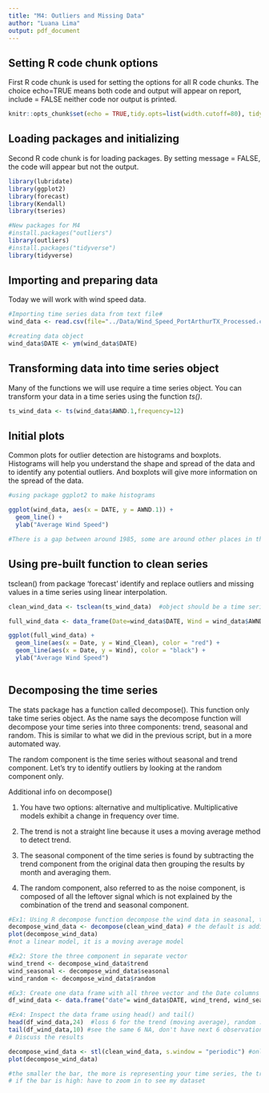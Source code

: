 ```yaml
---
title: "M4: Outliers and Missing Data"
author: "Luana Lima"
output: pdf_document
---
```



## Setting R code chunk options

First R code chunk is used for setting the options for all R code chunks. The choice echo=TRUE means both code and output will appear on report, include = FALSE neither code nor output is printed.

```r
knitr::opts_chunk$set(echo = TRUE,tidy.opts=list(width.cutoff=80), tidy=FALSE) 
```

## Loading packages and initializing

Second R code chunk is for loading packages. By setting message = FALSE, the code will appear but not the output. 

```r
library(lubridate)
library(ggplot2)
library(forecast)
library(Kendall)
library(tseries)

#New packages for M4
#install.packages("outliers")
library(outliers)
#install.packages("tidyverse")
library(tidyverse)

```

## Importing and preparing data

Today we will work with wind speed data. 

```r

#Importing time series data from text file#
wind_data <- read.csv(file="../Data/Wind_Speed_PortArthurTX_Processed.csv",header=TRUE,stringsAsFactors = TRUE)

#creating data object
wind_data$DATE <- ym(wind_data$DATE)

```


## Transforming data into time series object

Many of the functions we will use require a time series object. You can transform your data in a time series using the function *ts()*. 

```r
ts_wind_data <- ts(wind_data$AWND.1,frequency=12) 

```

## Initial plots

Common plots for outlier detection are histograms and boxplots. Histograms will help you understand the shape and spread of the data and to identify any potential outliers. And boxplots will give more information on the spread of the data. 

```r
#using package ggplot2 to make histograms

ggplot(wind_data, aes(x = DATE, y = AWND.1)) +
  geom_line() +
  ylab("Average Wind Speed") 

```
```r
#There is a gap between around 1985, some are around other places in the graph
```

## Using pre-built function to clean series

tsclean() from package 'forecast' identify and replace outliers and missing values in a time series using linear interpolation.

```r

clean_wind_data <- tsclean(ts_wind_data)  #object should be a time series #tsclean connect the gap

full_wind_data <- data_frame(Date=wind_data$DATE, Wind = wind_data$AWND.1, Wind_Clean = as.numeric(clean_wind_data))

ggplot(full_wind_data) +
  geom_line(aes(x = Date, y = Wind_Clean), color = "red") +
  geom_line(aes(x = Date, y = Wind), color = "black") +
  ylab("Average Wind Speed") 
  

```


## Decomposing the time series

The stats package has a function called decompose(). This function only take time series object. As the name says the decompose function will decompose your time series into three components: trend, seasonal and random. This is similar to what we did in the previous script, but in a more automated way. 

The random component is the time series without seasonal and trend component. Let's try to identify outliers by looking at the random component only.

Additional info on decompose()

1) You have two options: alternative and multiplicative. Multiplicative models exhibit a change in frequency over time.

2) The trend is not a straight line because it uses a moving average method to detect trend. 

3) The seasonal component of the time series is found by subtracting the trend component from the original data then grouping the results by month and averaging them. 

4) The random component, also referred to as the noise component, is composed of all the leftover signal which is not explained by the combination of the trend and seasonal component. 

```r
#Ex1: Using R decompose function decompose the wind data in seasonal, trend and random
decompose_wind_data <- decompose(clean_wind_data) # the default is additive, can change to multiplicative (diving the original data by the trend); multiplicative assume that seasonal ocmponent will depend on the level of series
plot(decompose_wind_data)
#not a linear model, it is a moving average model

#Ex2: Store the three component in separate vector
wind_trend <- decompose_wind_data$trend
wind_seasonal <- decompose_wind_data$seasonal
wind_random <- decompose_wind_data$random

#Ex3: Create one data frame with all three vector and the Date columns from wind_data
df_wind_data <- data.frame("date"= wind_data$DATE, wind_trend, wind_seasonal, wind_random)

#Ex4: Inspect the data frame using head() and tail()
head(df_wind_data,24)  #loss 6 for the trend (moving average), random : original series - seasonal - trend =NA #for seasonal we just finding the means, can use the means of first observation; use in between observation to calculate the mean (0.446 repeat at 13) 
tail(df_wind_data,10) #see the same 6 NA, don't have next 6 observation for moving average
# Discuss the results

```

```r
decompose_wind_data <- stl(clean_wind_data, s.window = "periodic") #only additive model 
plot(decompose_wind_data)

#the smaller the bar, the more is representing your time series, the trend component is not very pronoucing, the seasonal component  represent most of the variable of your series
# if the bar is high: have to zoom in to see my dataset 
```

